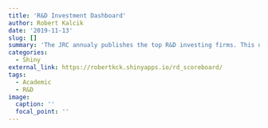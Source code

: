 ```yaml
---
title: 'R&D Investment Dashboard'
author: Robert Kalcik
date: '2019-11-13'
slug: []
summary: 'The JRC annualy publishes the top R&D investing firms. This dashboard helps to explore the 2017 dataset.'
categories:
  - Shiny
external_link: https://robertkck.shinyapps.io/rd_scoreboard/
tags:
  - Academic
  - R&D
image:
  caption: ''
  focal_point: ''
---
```

